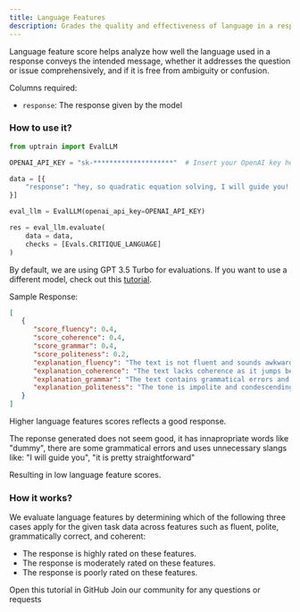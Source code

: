 ```yaml
---
title: Language Features
description: Grades the quality and effectiveness of language in a response, focusing on factors such as clarity, coherence, conciseness, and overall communication.
---
```


 Language feature score helps analyze how well the language used in a response conveys the intended message, whether it addresses the question or issue comprehensively, and if it is free from ambiguity or confusion.

Columns required:
- `response`: The response given by the model

### How to use it?

```python
from uptrain import EvalLLM

OPENAI_API_KEY = "sk-********************"  # Insert your OpenAI key here

data = [{
    "response": "hey, so quadratic equation solving, I will guide you! just refer to any book on basic algebra it is pretty straightforward, even a dummy can understand."
}]

eval_llm = EvalLLM(openai_api_key=OPENAI_API_KEY)

res = eval_llm.evaluate(
    data = data,
    checks = [Evals.CRITIQUE_LANGUAGE]    
)
```
<Info>By default, we are using GPT 3.5 Turbo for evaluations. If you want to use a different model, check out this [tutorial](https://github.com/uptrain-ai/uptrain/blob/main/examples/open_source_evaluator_tutorial.ipynb).</Info>

Sample Response:
```json
[
   {
      "score_fluency": 0.4,
      "score_coherence": 0.4,
      "score_grammar": 0.4,
      "score_politeness": 0.2,
      "explanation_fluency": "The text is not fluent and sounds awkward due to the informal language and lack of proper structure.",
      "explanation_coherence": "The text lacks coherence as it jumps between different topics without a clear connection.",
      "explanation_grammar": "The text contains grammatical errors and informal language that is not suitable for a professional or academic setting.",
      "explanation_politeness": "The tone is impolite and condescending, using the term \"dummy\" which is inappropriate."
   }
]
```
<Note>Higher language features scores reflects a good response.</Note>

The reponse generated does not seem good, it has innapropriate words like "dummy", there are some grammatical errors and uses unnecessary slangs like: "I will guide you", "it is pretty straightforward"

Resulting in low language feature scores.

### How it works?

We evaluate language features by determining which of the following three cases apply for the given task data across features such as fluent, polite, grammatically correct, and coherent:

* The response is highly rated on these features.
* The response is moderately rated on these features.
* The response is poorly rated on these features.

<CardGroup cols={2}>
  <Card
    title="Tutorial"
    href="https://github.com/uptrain-ai/uptrain/blob/main/examples/checks/language_features/language_critique.ipynb"
    icon="github"
    color="#808080"
  >
    Open this tutorial in GitHub
  </Card>
  <Card
    title="Have Questions?"
    href="https://join.slack.com/t/uptraincommunity/shared_invite/zt-1yih3aojn-CEoR_gAh6PDSknhFmuaJeg"
    icon="slack"
    color="#808080"
  >
    Join our community for any questions or requests
  </Card>
</CardGroup>